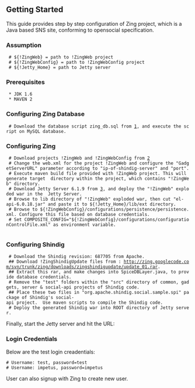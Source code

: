 ==Getting Started==

This guide provides step by step configuration of Zing project, which is a Java based SNS site, conforming to opensocial specification.
===Assumption===
  # ${!ZingWeb} = path to !ZingWeb project
  # ${!ZingWebConfig} = path to !ZingWebConfig project
  # ${!Jetty_Home} = path to Jetty server

===Prerequisites===
  * JDK 1.6 
  * MAVEN 2

===Configuring Zing Database===
  # Download the database script zing_db.sql from [http://zing.googlecode.com/svn/trunk/zing/downloads/database/script/zing_db.sql], and execute the script on MySQL database.

===Configuring Zing===
  # Download projects !ZingWeb and !ZingWebConfig from [http://zing.googlecode.com/svn/trunk/zing/ZingWebConfig]
  # Change the web.xml for the project !ZingWeb and configure the "GadgetServerURL" parameter according to "ip-of-shindig-server" and "port".
  # Execute maven build file provided with !ZingWeb project. This will generate target  directory within the project, which contains "!ZingWeb" directory.
  # Download Jetty Server 6.1.9 from [http://dist.codehaus.org/jetty], and deploy the "!ZingWeb" exploded war in the  Jetty Server.
  # Browse to lib directory of "!ZingWeb" exploded war, then cut "el-api-6.0.18.jar" and paste it to ${!Jetty_Home}/lib/ext directory.
  # Browse to ${!ZingWebConfig}/configurations/persistence/persistence.xml. Configure this file based on database credentials.
  # Set COMPOSITE_CONFIG="${!ZingWebConfig}/configurations/configurationControlFile.xml" as environment variable.
   
===Configuring Shindig===
  # Download the Shindig revision: 687705 from Apache.
  ## Download !ZingShindigUpdate files from : http://zing.googlecode.com/svn/trunk/zing/downloads/zingshindigupdate/update_01.rar.
  ## Extract this rar, and make changes into SpiceDBLayer.java, to provide database credentials.
  # Remove the "test" folders within the "src" directory of common, gadgets, server & social-api projects of Shindig code. 
  ## Place these two files in "org.apache.shindig.social.sample.spi" package of Shindig's social-api project.  Use maven scripts to compile the Shindig code.
  # Deploy the generated Shindig war into ROOT directory of Jetty server. 

Finally, start the Jetty server and hit the URL: {{{http://<ip-of-your-machine>:<jetty-port>/ZingWeb/faces/pages/login.jspx}}}

===Login Credentials===

Below are the test login creadentials:

 # Username: test, password=test
 # Username: impetus, password=impetus

User can also signup with Zing to create new user.